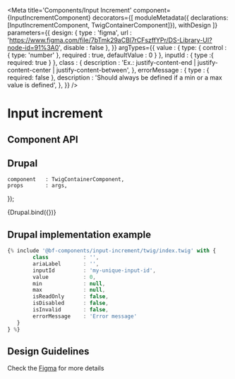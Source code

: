 

<Meta
    title='Components/Input Increment'
    component={InputIncrementComponent}
    decorators={[
        moduleMetadata({ declarations: [InputIncrementComponent, TwigContainerComponent]}),
        withDesign
    ]}
    parameters={{
        design: {
            type    : 'figma',
            url     : 'https://www.figma.com/file/7bTmk29aCBl7rCFszffYPr/DS-Library-UI?node-id=91%3A0',
            disable : false
        },
    }}
    argTypes={{
        value : {
            type:  {
                control      : { type: 'number' },
                required     : true,
                defaultValue : 0
            }
        },
        inputId : {
            type :{ required: true }
        },
        class : {
            description : 'Ex.: justify-content-end | justify-content-center | justify-content-between',
        },
        errorMessage : {
            type : { required: false },
            description : 'Should always be defined if a min or a max value is defined',
        },
    }}
/>

# Input increment

## Component API

<ArgsTable of={InputIncrementComponent} />

## Drupal

    component   : TwigContainerComponent,
    props       : args,
});

<Canvas withSource='none'>
    <Story
        name='Drupal'
        height='400px'
        args={{
            elementPath     : 'components/input-increment/_doc/template.drupal',
            class           : '',
            ariaLabel       : '',
            inputId         : '',
            value           : 0,
            min             : null,
            max             : null,
            errorMessage    : ''
        }}
    >
        {Drupal.bind({})}
    </Story>
</Canvas>

## Drupal implementation example

```jsx
{% include '@bf-components/input-increment/twig/index.twig' with {
        class           : '',
        ariaLabel       : '',
        inputId         : 'my-unique-input-id',
        value           : 0,
        min             : null,
        max             : null,
        isReadOnly      : false,
        isDisabled      : false,
        isInvalid       : false,
        errorMessage    : 'Error message'
   }
} %}

```

## Design Guidelines

Check the [Figma](https://www.figma.com/file/7bTmk29aCBl7rCFszffYPr/DS-Library-UI?node-id=91%3A0) for more details
